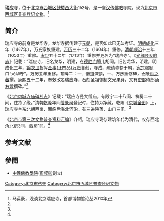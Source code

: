 '''瑞应寺'''，位于[[北京市|北京市]][[西城区|西城区]][[鼓楼西大街|鼓楼西大街]]152号，是一座[[汉传佛教|汉传佛教]]寺院。现为[[西城区普查登记文物|北京市西城区普查登记文物]]。<ref name=ma>马英豪，浅谈北京瑞应寺，首都博物馆论丛2013年</ref>

==简介==
瑞应寺的前身是龙华寺。龙华寺据传建于[[元朝|元朝]]，是否如此已无法考证。[[明朝|明朝]][[成化|成化]]三年（1467年），万氏家族重建。[[万历|万历]]三十二年（1604年）重修。[[清朝|清朝]][[顺治|顺治]]十三年（1656年）重修。[[康熙|康熙]]五十二年（1713年）重修并更名为“瑞应寺”。《[[光绪顺天府志|光绪顺天府志]]》记载：“瑞应寺，旧名龙华，明建，在[[德胜门|德胜门]]簪儿胡同。旧名龙华，明建，明成化三年，[[锦衣卫|锦衣卫]]指挥[[佥事|佥事]](正四品)[[万贵|万贵]]自创，寺成，疏请寺额于朝，[[明宪宗|宪宗]]赐额曰“龙华寺”。万历五年重修。有碑二：一、僧道深撰，一、万历重修碑，金陵[[朱之蕃|朱之蕃]]撰。康熙五十二年，奉敕改名瑞应寺，石刻圣祖御制文光果诗，又有[[吏部|吏部]]侍郎[[汤右曾|汤右曾]]撰碑。”<ref name=ma/>

《[[北京内城寺庙碑刻志|北京内城寺庙碑刻志]]》记载：“瑞应寺是大僧庙，有殿宇二十八间、禅房二十间，住持了缘。”清朝[[乾隆|乾隆]]年间[[僧录司|僧录司]]登记时，住持为净藏。乾隆《[[京城全图|京城全图]]》上，瑞应寺坐东北朝西南，面临[[什刹海|后海]]北河沿，有三进院落，山门三间。<ref name=ma/>

《[[北京市第三次文物普查资料汇编|北京市第三次文物普查资料汇编]]》介绍，瑞应寺现存建筑年代为清代，仅存西北角北房3间，西房1间。<ref name=ma/>

==参考文献==
{{reflist}}

==參閱==
*[[中國佛教學院|中國佛教學院]]([[周叔迦|周叔迦]]創立)

[[Category:北京市佛寺|Category:北京市佛寺]]
[[Category:北京市西城区普查登记文物|Category:北京市西城区普查登记文物]]